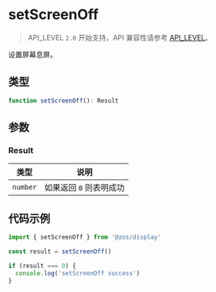 # setScreenOff

> API_LEVEL `2.0` 开始支持，API 兼容性请参考 [API_LEVEL](../../../../guides/framework/device/compatibility.md)。

设置屏幕息屏。

## 类型

```ts
function setScreenOff(): Result
```

## 参数

### Result

| 类型                | 说明                    |
| ------------------- | ----------------------- |
| <code>number</code> | 如果返回 `0` 则表明成功 |

## 代码示例

```js
import { setScreenOff } from '@zos/display'

const result = setScreenOff()

if (result === 0) {
  console.log('setScreenOff success')
}
```
